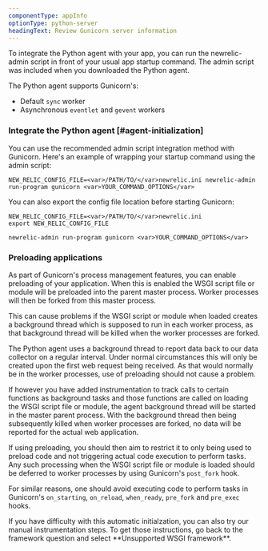 ```yaml
---
componentType: appInfo
optionType: python-server
headingText: Review Gunicorn server information
---
```


To integrate the Python agent with your app, you can run the newrelic-admin script in front of your usual app startup command. The admin script was included when you downloaded the Python agent.

The Python agent supports Gunicorn's:

* Default `sync` worker
* Asynchronous `eventlet` and `gevent` workers

### Integrate the Python agent [#agent-initialization]

You can use the recommended admin script integration method with Gunicorn. Here's an example of wrapping your startup command using the admin script:

```
NEW_RELIC_CONFIG_FILE=<var>/PATH/TO/</var>newrelic.ini newrelic-admin run-program gunicorn <var>YOUR_COMMAND_OPTIONS</var>
```

You can also export the config file location before starting Gunicorn:

```
NEW_RELIC_CONFIG_FILE=<var>/PATH/TO/</var>newrelic.ini
export NEW_RELIC_CONFIG_FILE

newrelic-admin run-program gunicorn <var>YOUR_COMMAND_OPTIONS</var>
```

### Preloading applications

As part of Gunicorn's process management features, you can enable preloading of your application. When this is enabled the WSGI script file or module will be preloaded into the parent master process. Worker processes will then be forked from this master process.

This can cause problems if the WSGI script or module when loaded creates a background thread which is supposed to run in each worker process, as that background thread will be killed when the worker processes are forked.

The Python agent uses a background thread to report data back to our data collector on a regular interval. Under normal circumstances this will only be created upon the first web request being received. As that would normally be in the worker processes, use of preloading should not cause a problem.

If however you have added instrumentation to track calls to certain functions as background tasks and those functions are called on loading the WSGI script file or module, the agent background thread will be started in the master parent process. With the background thread then being subsequently killed when worker processes are forked, no data will be reported for the actual web application.

If using preloading, you should then aim to restrict it to only being used to preload code and not triggering actual code execution to perform tasks. Any such processing when the WSGI script file or module is loaded should be deferred to worker processes by using Gunicorn's `post_fork` hook.

For similar reasons, one should avoid executing code to perform tasks in Gunicorn's `on_starting`, `on_reload`, `when_ready`, `pre_fork` and `pre_exec` hooks.

<Callout variant="tip">
  If you have difficulty with this automatic initialzation, you can also try our manual instrumentation steps. To get those instructions, go back to the framework question and select **Unsupported WSGI framework**.
</Callout>